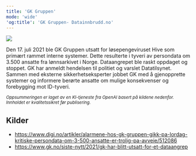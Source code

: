 ```yaml
---
title: 'GK Gruppen'
mode: 'wide'
'og:title': 'GK Gruppen- Datainnbrudd.no'
---
```


<Frame>
<img src="/images/gk.png" noZoom/>
</Frame>

Den 17. juli 2021 ble GK Gruppen utsatt for løsepengeviruset Hive som primært rammet interne systemer. Dette resulterte i tyveri av persondata om 3.500 ansatte fra lønnsarkivet i Norge. Dataangrepet ble raskt oppdaget og stoppet. GK har anmeldt hendelsen til politiet og varslet Datatilsynet. Sammen med eksterne sikkerhetseksperter jobbet GK med å gjenopprette systemer og informere berørte ansatte om mulige konsekvenser og forebygging mot ID-tyveri.

<sup><i>Oppsummeringen er laget av en KI-tjeneste fra OpenAI basert på kildene nedenfor. Innholdet er kvalitetssikret før publisering.</i></sup>

## Kilder
- https://www.digi.no/artikler/alarmene-hos-gk-gruppen-gikk-pa-lordag-kritiske-persondata-om-3-500-ansatte-er-trolig-pa-avveie/512086
- https://www.gk.no/siste-nytt/2021/gk-har-blitt-utsatt-for-et-dataangrep
